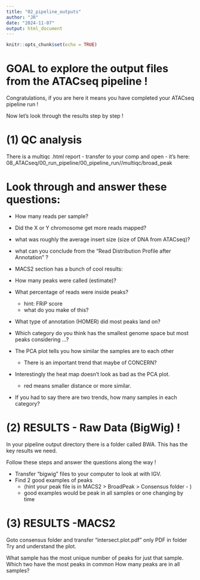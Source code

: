 ```yaml
---
title: "02_pipeline_outputs"
author: "JR"
date: "2024-11-07"
output: html_document
---
```


```r
knitr::opts_chunk$set(echo = TRUE)
```

# GOAL to explore the output files from the ATACseq pipeline !
Congratulations, if you are here it means you have completed your 
ATACseq pipeline run !

Now let's look through the results step by step !

# (1) QC analysis
There is a multiqc .html report - transfer to your comp and open - it's here:
08_ATACseq/00_run_pipeline/00_pipeline_run/<YOUR_PIPELINE_OUTPUT>/multiqc/broad_peak

# Look through and answer these questions:
- How many reads per sample?

- Did the X or Y chromosome get more reads mapped?

- what was roughly the average insert size (size of DNA from ATACseq)?

- what can you conclude from the "Read Distribution Profile after Annotation" ?

* MACS2 section has a bunch of cool results:
- How many peaks were called (estimate)?
- What percentage of reads were inside peaks?
    - hint: FRiP score
    - what do you make of this?
    
- What type of annotation (HOMER) did most peaks land on?

- Which category do you think has the smallest genome space but most peaks considering ...?

- The PCA plot tells you how similar the samples are to each other
    - There is an important trend that maybe of CONCERN?
    
- Interestingly the heat map doesn't look as bad as the PCA plot.
    - red means smaller distance or more similar.
- If you had to say there are two trends, how many samples in each category?

# (2) RESULTS - Raw Data (BigWig) !
In your pipeline output directory there is a folder called BWA.
This has the key results we need.

Follow these steps and answer the questions along the way !

- Transfer "bigwig" files to your computer to look at with IGV.
- Find 2 good examples of peaks 
    - (hint your peak file is in MACS2 > BroadPeak > Consensus folder - )
    - good examples would be peak in all samples or one changing by time


# (3) RESULTS -MACS2

Goto consensus folder and transfer "intersect.plot.pdf" only PDF in folder
Try and understand the plot.

What sample has the most unique number of peaks for just that sample.
Which two have the most peaks in common
How many peaks are in all samples?



